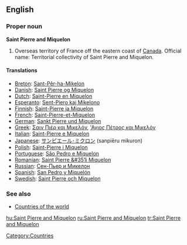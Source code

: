 ==English==

===Proper noun===
'''Saint Pierre and Miquelon'''

# Overseas territory of France off the eastern coast of [[Canada]]. Official name: Territorial collectivity of Saint Pierre and Miquelon.

====Translations====
*[[Breton]]: [[Sant-Pêr-ha-Mikelon]]
*[[Danish]]: [[Saint Pierre og Miquelon]]
*[[Dutch]]: [[Saint-Pierre en Miquelon]]
*[[Esperanto]]: [[Sent-Piero kaj Mikelono]]
*[[Finnish]]: [[Saint-Pierre ja Miquelon]]
*[[French]]: [[Saint-Pierre-et-Miquelon]]
*[[German]]: [[Sankt Pierre und Miquelon]]
*[[Greek]]: [[Σαιν Πιέρ και Μικελόν]], [['Αγιος Πέτρος και Μικελόν]]
*[[Italian]]: [[Saint-Pierre e Miquelon]]
*[[Japanese]]: [[サンピエール･ミクロン]] (sanpiēru mikuron)
*[[Polish]]: [[Saint-Pierre i Miquelon]]
*[[Portuguese]]: [[São Pedro e Miquelon]]
*[[Romanian]]: [[Saint Pierre &#351i Miquelon]]
*[[Russian]]: [[Сен-Пьер и Микелон]]
*[[Spanish]]: [[San Pedro y Miquelón]]
*[[Swedish]]: [[Saint Pierre och Miquelon]]

===See also===
* [[Appendix:Countries of the world|Countries of the world]]

[[Category:Countries]]

[[hu:Saint Pierre and Miquelon]]
[[ru:Saint Pierre and Miquelon]]
[[tr:Saint Pierre and Miquelon]]